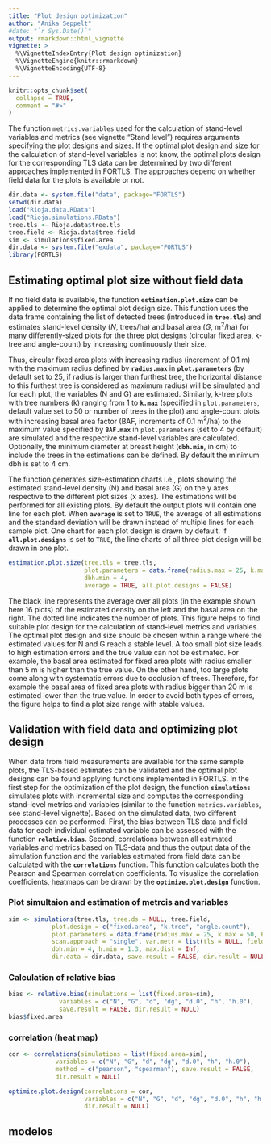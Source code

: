 ```yaml
---
title: "Plot design optimization"
author: "Anika Seppelt"
#date: "`r Sys.Date()`"
output: rmarkdown::html_vignette
vignette: >
  %\VignetteIndexEntry{Plot design optimization}
  %\VignetteEngine{knitr::rmarkdown}
  %\VignetteEncoding{UTF-8}
---
```


```r
knitr::opts_chunk$set(
  collapse = TRUE,
  comment = "#>"
)
```

The function `metrics.variables` used for the calculation of stand-level variables and metrics (see vignette "Stand level") requires arguments specifying the plot designs and sizes. If the optimal plot design and size for the calculation of stand-level variables is not know, the optimal plots design for the corresponding TLS data can be determined by two different approaches implemented in FORTLS. The approaches depend on whether field data for the plots is available or not. 

```r
dir.data <- system.file("data", package="FORTLS")
setwd(dir.data)
load("Rioja.data.RData")
load("Rioja.simulations.RData")
tree.tls <- Rioja.data$tree.tls
tree.field <- Rioja.data$tree.field
sim <- simulations$fixed.area
dir.data <- system.file("exdata", package="FORTLS")
library(FORTLS)
```

## Estimating optimal plot size without field data

If no field data is available, the function **`estimation.plot.size`** can be applied to determine the optimal plot design size. This function uses the data frame containing the list of detected trees (introduced in **`tree.tls`**) and estimates stand-level density ($N$, trees/ha) and basal area ($G$, m$^2$/ha) for many differently-sized plots for the three plot designs (circular fixed area, k-tree and angle-count) by increasing continuously their size. 

Thus, circular fixed area plots with increasing radius (increment of 0.1 m) with the maximum radius defined by **`radius.max`** in **`plot.parameters`** (by default set to 25, if radius is larger than furthest tree, the horizontal distance to this furthest tree is considered as maximum radius) will be simulated and for each plot, the variables (N and G) are estimated. Similarly, k-tree plots with tree numbers (k) ranging from 1 to **`k.max`** (specified in `plot.parameters`, default value set to 50 or number of trees in the plot) and angle-count plots with increasing basal area factor (BAF, increments of 0.1 m$^2$/ha) to the maximum value specified by **`BAF.max`** in `plot.parameters` (set to 4 by default) are simulated and the respective stand-level variables are calculated. Optionally, the minimum diameter at breast height (**`dbh.min`**, in cm) to include the trees in the estimations can be defined. By default the minimum dbh is set to 4 cm.

The function generates size-estimation charts i.e., plots showing the estimated stand-level density (N) and basal area (G) on the y axes respective to the different plot sizes (x axes). The estimations will be performed for all existing plots. By default the output plots will contain one line for each plot. When **`average`** is set to `TRUE`, the average of all estimations and the standard deviation will be drawn instead of multiple lines for each sample plot. One chart for each plot design is drawn by default. If **`all.plot.designs`** is set to `TRUE`, the line charts of all three plot design will be drawn in one plot.

```r
estimation.plot.size(tree.tls = tree.tls,
                     plot.parameters = data.frame(radius.max = 25, k.max = 50, BAF.max = 4),
                     dbh.min = 4,
                     average = TRUE, all.plot.designs = FALSE)
```

The black line represents the average over all plots (in the example shown here 16 plots) of the estimated density on the left and the basal area on the right. The dotted line indicates the number of plots. This figure helps to find suitable plot design for the calculation of stand-level metrics and variables. The optimal plot design and size should be chosen within a range where the estimated values for N and G reach a stable level. A too small plot size leads to high estimation errors and the true value can not be estimated. For example, the basal area estimated for fixed area plots with radius smaller than 5 m is higher than the true value. On the other hand, too large plots come along with systematic errors due to occlusion of trees. Therefore, for example the basal area of fixed area plots with radius bigger than 20 m is estimated lower than the true value. In order to avoid both types of errors, the figure helps to find a plot size range with stable values.

## Validation with field data and optimizing plot design

When data from field measurements are available for the same sample plots, the TLS-based estimates can be validated and the optimal plot designs can be found applying functions implemented in FORTLS. In the first step for the optimization of the plot design, the function **`simulations`** simulates plots with incremental size and computes the corresponding stand-level metrics and variables (similar to the function `metrics.variables`, see stand-level vignette). Based on the simulated data, two different processes can be performed. First, the bias between TLS data and field data for each individual estimated variable can be assessed with the function **`relative.bias`**. Second, correlations between all estimated variables and metrics based on TLS-data and thus the output data of the simulation function and the variables estimated from field data can be calculated with the **`correlations`** function. This function calculates both the Pearson and Spearman correlation coefficients. To visualize the correlation coefficients, heatmaps can be drawn by the **`optimize.plot.design`** function.

### Plot simultaion and estimation of metrcis and variables

```r
sim <- simulations(tree.tls, tree.ds = NULL, tree.field,
            plot.design = c("fixed.area", "k.tree", "angle.count"),
            plot.parameters = data.frame(radius.max = 25, k.max = 50, BAF.max = 4),
            scan.approach = "single", var.metr = list(tls = NULL, field = NULL),
            dbh.min = 4, h.min = 1.3, max.dist = Inf,
            dir.data = dir.data, save.result = FALSE, dir.result = NULL)
```

### Calculation of relative bias

```r
bias <- relative.bias(simulations = list(fixed.area=sim),
              variables = c("N", "G", "d", "dg", "d.0", "h", "h.0"),
              save.result = FALSE, dir.result = NULL)
bias$fixed.area
```

### correlation (heat map)

```r
cor <- correlations(simulations = list(fixed.area=sim),
             variables = c("N", "G", "d", "dg", "d.0", "h", "h.0"),
             method = c("pearson", "spearman"), save.result = FALSE,
             dir.result = NULL)
```

```r
optimize.plot.design(correlations = cor,
                     variables = c("N", "G", "d", "dg", "d.0", "h", "h.0"),
                     dir.result = NULL)
```

## modelos
